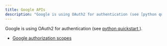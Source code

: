 ```yaml
---
title: Google APIs
description: "Google is using OAuth2 for authentication (see [python quickstart ](https://developers.google.com/sheets/api/quickstart/python))."
---
```


Google is using OAuth2 for authentication (see [python quickstart ](https://developers.google.com/sheets/api/quickstart/python)).

* [Google authorization scopes ](https://developers.google.com/identity/protocols/googlescopes)